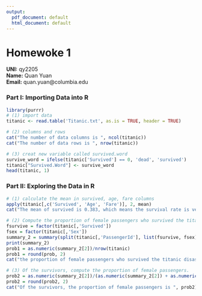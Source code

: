 ```yaml
---
output:
  pdf_document: default
  html_document: default
---
```

# Homewoke 1
**UNI:** qy2205  
**Name:** Quan Yuan  
**Email:** quan.yuan@columbia.edu  

### Part I: Importing Data into R

```r
library(purrr)
# (1) import data
titanic <- read.table('Titanic.txt', as.is = TRUE, header = TRUE)

# (2) columns and rows
cat("The number of data columns is ", ncol(titanic))
cat("The number of data rows is ", nrow(titanic))

# (3) creat new variable called survived.word
survive_word = ifelse(titanic['Survived'] == 0, 'dead', 'survived')
titanic["Survived.Word"] <- survive_word
head(titanic, 1)
```

### Part II: Exploring the Data in R
```r
# (1) calculate the mean in survived, age, fare columns
apply(titanic[,c('Survived', 'Age', 'Fare')], 2, mean)
cat("The mean of survived is 0.383, which means the survival rate is very low. Only 3-4 survived among 10 people. The mean of Age is NA becasue Age column exists NA.")

# (2) Compute the proportion of female passengers who survived the titanic disaster
fsurvive = factor(titanic[,'Survived'])
fsex = factor(titanic[,'Sex'])
summary_2 = summary(split(titanic[,'PassengerId'], list(fsurvive, fsex)))
print(summary_2)
prob1 = as.numeric(summary_2[2])/nrow(titanic)
prob1 = round(prob, 2)
cat("the proportion of female passengers who survived the titanic disaster is ", prob1)

# (3) Of the survivors, compute the proportion of female passengers.
prob2 = as.numeric(summary_2[2])/(as.numeric(summary_2[2]) + as.numeric(summary_2[4]))
prob2 = round(prob2, 2)
cat("Of the survivors, the proportion of female passengers is ", prob2)
```